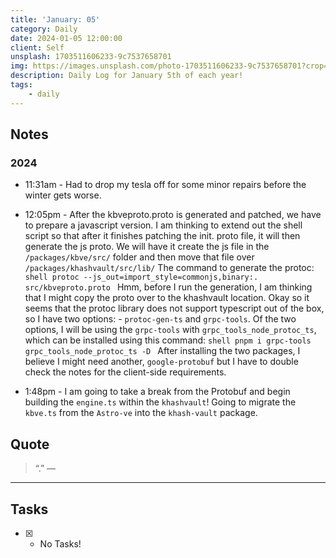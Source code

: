 ```yaml
---
title: 'January: 05'
category: Daily
date: 2024-01-05 12:00:00
client: Self
unsplash: 1703511606233-9c7537658701
img: https://images.unsplash.com/photo-1703511606233-9c7537658701?crop=entropy&cs=srgb&fm=jpg&ixid=MnwzNjM5Nzd8MHwxfHJhbmRvbXx8fHx8fHx8fDE2ODE3NDg2ODY&ixlib=rb-4.0.3&q=85
description: Daily Log for January 5th of each year!
tags:
    - daily
---
```


## Notes

### 2024

- 11:31am - Had to drop my tesla off for some minor repairs before the winter gets worse.

- 12:05pm - After the kbveproto.proto is generated and patched, we have to prepare a javascript version.
    I am thinking to extend out the shell script so that after it finishes patching the init. proto file, it will then generate the js proto.
    We will have it create the js file in the `/packages/kbve/src/` folder and then move that file over `/packages/khashvault/src/lib/`
    The command to generate the protoc:
        ```shell
        protoc --js_out=import_style=commonjs,binary:. src/kbveproto.proto
        ```
    Hmm, before I run the generation, I am thinking that I might copy the proto over to the khashvault location.
    Okay so it seems that the protoc library does not support typescript out of the box, so I have two options:
        - `protoc-gen-ts` and `grpc-tools`.
        Of the two options, I will be using the `grpc-tools` with `grpc_tools_node_protoc_ts`, which can be installed using this command:
        ```shell
            pnpm i grpc-tools grpc_tools_node_protoc_ts -D
        ```
    After installing the two packages, I believe I might need another, `google-protobuf` but I have to double check the notes for the client-side requirements.

- 1:48pm - I am going to take a break from the Protobuf and begin building the `engine.ts` within the `khashvault`!
    Going to migrate the `kbve.ts` from the `Astro-ve` into the `khash-vault` package.
    
## Quote

> “.”
> — <cite></cite>

---

## Tasks

-   [x] -   No Tasks!
